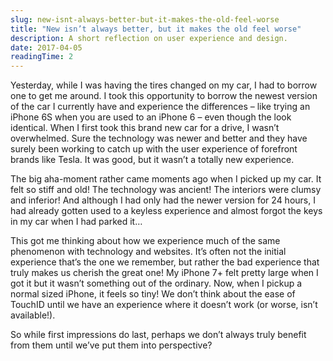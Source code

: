 ```yaml
---
slug: new-isnt-always-better-but-it-makes-the-old-feel-worse
title: "New isn’t always better, but it makes the old feel worse"
description: A short reflection on user experience and design.
date: 2017-04-05
readingTime: 2
---
```


Yesterday, while I was having the tires changed on my car, I had to borrow one to get me around. I took this opportunity to borrow the newest version of the car I currently have and experience the differences &#8211; like trying an iPhone 6S when you are used to an iPhone 6 &#8211; even though the look identical. When I first took this brand new car for a drive, I wasn’t overwhelmed. Sure the technology was newer and better and they have surely been working to catch up with the user experience of forefront brands like Tesla. It was good, but it wasn’t a totally new experience.

The big aha-moment rather came moments ago when I picked up my car. It felt so stiff and old! The technology was ancient! The interiors were clumsy and inferior! And although I had only had the newer version for 24 hours, I had already gotten used to a keyless experience and almost forgot the keys in my car when I had parked it…

This got me thinking about how we experience much of the same phenomenon with technology and websites. It’s often not the initial experience that’s the one we remember, but rather the bad experience that truly makes us cherish the great one! My iPhone 7+ felt pretty large when I got it but it wasn’t something out of the ordinary. Now, when I pickup a normal sized iPhone, it feels so tiny! We don’t think about the ease of TouchID until we have an experience where it doesn’t work (or worse, isn’t available!).

So while first impressions do last, perhaps we don’t always truly benefit from them until we’ve put them into perspective?